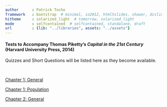 ```yaml
---
author      : Patrick Toche
framework   : bootstrap  # minimal, io2012, html5slides, shower, dzslides
hitheme     : solarized_light  # tomorrow, solarized_light
mode        : selfcontained  # selfcontained, standalone, draft
url         : {lib: "../libraries", assets: "../assets"}
--- 
```



#### Tests to Accompany Thomas Piketty's *Capital in the 21st Century* (Harvard University Press, 2014)

Quizzes and Short Questions will be listed here as they become available.

<br>

<a href="Chapter 01/index.html">Chapter 1: General</a>

<a href="Chapter 01/population.html">Chapter 1: Population</a>

<a href="Chapter 02/index.html">Chapter 2: General</a>


